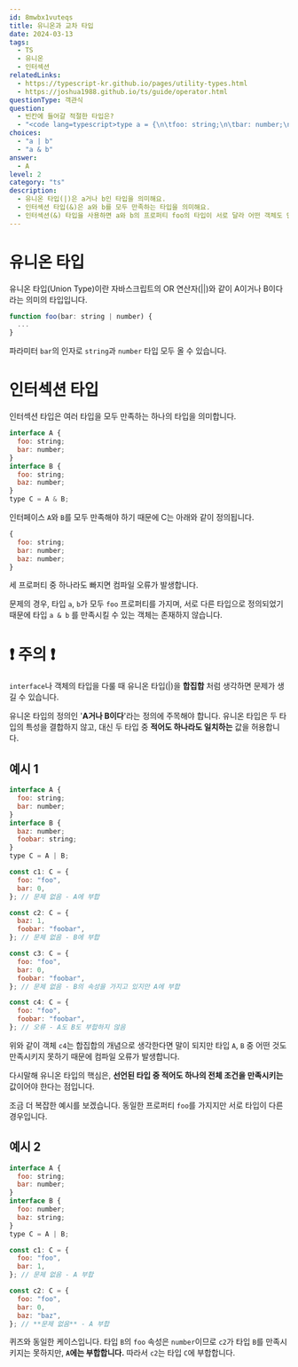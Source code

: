 ```yaml
---
id: 8mwbx1vuteqs
title: 유니온과 교차 타입
date: 2024-03-13
tags:
  - TS
  - 유니온
  - 인터섹션
relatedLinks:
  - https://typescript-kr.github.io/pages/utility-types.html
  - https://joshua1988.github.io/ts/guide/operator.html
questionType: 객관식
question:
  - 빈칸에 들어갈 적절한 타입은?
  - "<code lang=typescript>type a = {\n\tfoo: string;\n\tbar: number;\n};\ntype b = {\n\tfoo: number;\n\tbaz: number;\n} \nconst obj: ______ = {\n\tfoo: \"foo\",\n\tbar: 1,\n\tbaz: 1,\n}; </code>"
choices:
  - "a | b"
  - "a & b"
answer:
  - A
level: 2
category: "ts"
description:
  - 유니온 타입(|)은 a거나 b인 타입을 의미해요.
  - 인터섹션 타입(&)은 a와 b를 모두 만족하는 타입을 의미해요.
  - 인터섹션(&) 타입을 사용하면 a와 b의 프로퍼티 foo의 타입이 서로 달라 어떤 객체도 만족시킬 수 없는 모순이 발생해요.
---
```


# 유니온 타입

유니온 타입(Union Type)이란 자바스크립트의 OR 연산자(||)와 같이 A이거나 B이다 라는 의미의 타입입니다.

```javascript
function foo(bar: string | number) {
  ...
}
```

파라미터 `bar`의 인자로 `string`과 `number` 타입 모두 올 수 있습니다.

# 인터섹션 타입

인터섹션 타입은 여러 타입을 모두 만족하는 하나의 타입을 의미합니다.

```javascript
interface A {
  foo: string;
  bar: number;
}
interface B {
  foo: string;
  baz: number;
}
type C = A & B;
```

인터페이스 `A`와 `B`를 모두 만족해야 하기 때문에 C는 아래와 같이 정의됩니다.

```javascript
{
  foo: string;
  bar: number;
  baz: number;
}
```

세 프로퍼티 중 하나라도 빠지면 컴파일 오류가 발생합니다.

문제의 경우, 타입 `a`, `b`가 모두 `foo` 프로퍼티를 가지며, 서로 다른 타입으로 정의되었기 때문에 타입 `a & b` 를 만족시킬 수 있는 객체는 존재하지 않습니다.

# ❗️ 주의 ❗️

`interface`나 객체의 타입을 다룰 때 유니온 타입(|)을 **합집합** 처럼 생각하면 문제가 생길 수 있습니다.

유니온 타입의 정의인 '**A거나 B이다**'라는 정의에 주목해야 합니다. 유니온 타입은 두 타입의 특성을 결합하지 않고, 대신 두 타입 중 **적어도 하나라도 일치하는** 값을 허용합니다.

## 예시 1

```javascript
interface A {
  foo: string;
  bar: number;
}
interface B {
  baz: number;
  foobar: string;
}
type C = A | B;

const c1: C = {
  foo: "foo",
  bar: 0,
}; // 문제 없음 - A에 부합

const c2: C = {
  baz: 1,
  foobar: "foobar",
}; // 문제 없음 - B에 부합

const c3: C = {
  foo: "foo",
  bar: 0,
  foobar: "foobar",
}; // 문제 없음 - B의 속성을 가지고 있지만 A에 부합

const c4: C = {
  foo: "foo",
  foobar: "foobar",
}; // 오류 - A도 B도 부합하지 않음
```

위와 같이 객체 `c4`는 합집합의 개념으로 생각한다면 말이 되지만 타입 `A`, `B` 중 어떤 것도 만족시키지 못하기 때문에 컴파일 오류가 발생합니다.

다시말해 유니온 타입의 핵심은, **선언된 타입 중 적어도 하나의 전체 조건을 만족시키는** 값이어야 한다는 점입니다.

조금 더 복잡한 예시를 보겠습니다. 동일한 프로퍼티 `foo`를 가지지만 서로 타입이 다른 경우입니다.

## 예시 2

```javascript
interface A {
  foo: string;
  bar: number;
}
interface B {
  foo: number;
  baz: string;
}
type C = A | B;

const c1: C = {
  foo: "foo",
  bar: 1,
}; // 문제 없음 - A 부합

const c2: C = {
  foo: "foo",
  bar: 0,
  baz: "baz",
}; // **문제 없음** - A 부합
```

퀴즈와 동일한 케이스입니다.
타입 `B`의 `foo` 속성은 `number`이므로 `c2`가 타입 `B`를 만족시키지는 못하지만, **`A`에는 부합합니다.** 따라서 `c2`는 타입 `C`에 부합합니다.
